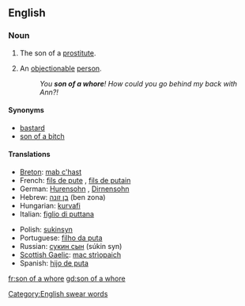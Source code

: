 ==English==

===Noun===
{{en-noun|sg=[[son]] of a [[whore]]|pl=[[sons of whores]]}}

# The son of a [[prostitute]].
# {{context|pejorative|slang}} An [[objectionable]] [[person]].
#: ''You '''son of a whore'''! How could you go behind my back with Ann?!''

====Synonyms====
* [[bastard]]
* [[son of a bitch]]

====Translations====
{{trans-top|objectionable person}}
* [[Breton]]: [[mab c'hast]] {{m}}
* French: [[fils de pute]] {{m}}, [[fils de putain]] {{m}}
* German: [[Hurensohn]] {{m}}, [[Dirnensohn]] {{m}}
* Hebrew: [[בן זונה]] (ben zona) {{m}}
* Hungarian: [[kurvafi]]
* Italian: [[figlio di puttana]] {{m}}
{{trans-mid}}
* Polish: [[sukinsyn]] {{m}}
* Portuguese: [[filho da puta]] {{m}}
* Russian: [[сукин сын]] (súkin syn) {{m}}
* [[Scottish Gaelic]]: [[mac strìopaich]] {{m}}
* Spanish: [[hijo de puta]] {{m}}
{{trans-bottom}}

[[Category:English swear words]]

[[fr:son of a whore]]
[[gd:son of a whore]]